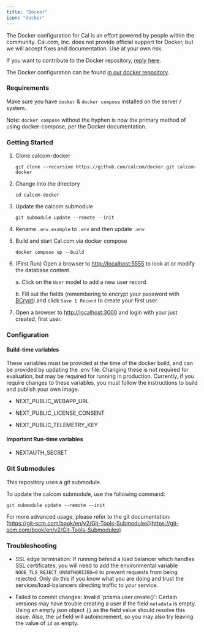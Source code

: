 ```yaml
---
title: "Docker"
icon: "docker"
---
```


The Docker configuration for Cal is an effort powered by people within the community. Cal.com, Inc. does not provide official support for Docker, but we will accept fixes and documentation. Use at your own risk.

If you want to contribute to the Docker repository, [reply here](https://github.com/calcom/docker/discussions/32).

The Docker configuration can be found [in our docker repository](https://github.com/calcom/docker).

### Requirements

Make sure you have `docker` & `docker compose` installed on the server / system.

Note: `docker compose` without the hyphen is now the primary method of using docker-compose, per the Docker documentation.

### Getting Started

1. Clone calcom-docker

   ```
   git clone --recursive https://github.com/calcom/docker.git calcom-docker
   ```

2. Change into the directory

   ```
   cd calcom-docker
   ```

3. Update the calcom submodule

   ```
   git submodule update --remote --init
   ```

4. Rename `.env.example` to `.env` and then update `.env`

5. Build and start Cal.com via docker compose

   ```
   docker compose up --build
   ```

6. (First Run) Open a browser to [http://localhost:5555](http://localhost:5555/) to look at or modify the database content.

   a. Click on the `User` model to add a new user record.

   b. Fill out the fields (remembering to encrypt your password with [BCrypt](https://bcrypt-generator.com/)) and click `Save 1 Record` to create your first user.

7. Open a browser to [http://localhost:3000](http://localhost:3000/) and login with your just created, first user.

### Configuration

#### Build-time variables

These variables must be provided at the time of the docker build, and can be provided by updating the .env file. Changing these is not required for evaluation, but may be required for running in production. Currently, if you require changes to these variables, you must follow the instructions to build and publish your own image.

- NEXT_PUBLIC_WEBAPP_URL

- NEXT_PUBLIC_LICENSE_CONSENT

- NEXT_PUBLIC_TELEMETRY_KEY

#### Important Run-time variables

- NEXTAUTH_SECRET

### Git Submodules

This repository uses a git submodule.

To update the calcom submodule, use the following command:

```
git submodule update --remote --init
```

For more advanced usage, please refer to the git documentation: [https://git-scm.com/book/en/v2/Git-Tools-Submodules](https://git-scm.com/book/en/v2/Git-Tools-Submodules)

### Troubleshooting

- SSL edge termination: If running behind a load balancer which handles SSL certificates, you will need to add the environmental variable `NODE_TLS_REJECT_UNAUTHORIZED=0` to prevent requests from being rejected. Only do this if you know what you are doing and trust the services/load-balancers directing traffic to your service.

- Failed to commit changes: Invalid 'prisma.user.create()': Certain versions may have trouble creating a user if the field `metadata` is empty. Using an empty json object `{}` as the field value should resolve this issue. Also, the `id` field will autoincrement, so you may also try leaving the value of `id` as empty.
